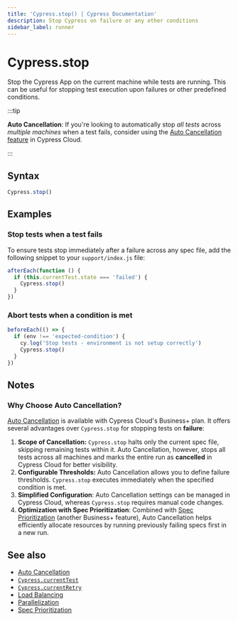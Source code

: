 ```yaml
---
title: 'Cypress.stop() | Cypress Documentation'
description: Stop Cypress on failure or any other conditions
sidebar_label: runner
---
```


<ProductHeading product="app" />

# Cypress.stop

Stop the Cypress App on the current machine while tests are running. This can be useful for stopping test execution upon failures or other predefined conditions.

:::tip

**Auto Cancellation**: If you're looking to automatically stop _all tests_ across _multiple machines_ when a test fails, consider using the [Auto Cancellation feature](/cloud/features/smart-orchestration/run-cancellation) in Cypress Cloud.

<AutoCancellationBenefits />

:::

## Syntax

```javascript
Cypress.stop()
```

## Examples

### Stop tests when a test fails

To ensure tests stop immediately after a failure across any spec file, add the following snippet to your `support/index.js` file:

```javascript
afterEach(function () {
  if (this.currentTest.state === 'failed') {
    Cypress.stop()
  }
})
```

### Abort tests when a condition is met

```javascript
beforeEach(() => {
  if (env !== 'expected-condition') {
    cy.log('Stop tests - environment is not setup correctly')
    Cypress.stop()
  }
})
```

## Notes

### Why Choose Auto Cancellation?

[Auto Cancellation](/cloud/features/smart-orchestration/run-cancellation) is available with Cypress Cloud's Business+ plan. It offers several advantages over `Cypress.stop` for stopping tests on **failure**:

1. **Scope of Cancellation:** `Cypress.stop` halts only the current spec file, skipping remaining tests within it. Auto Cancellation, however, stops all tests across all machines and marks the entire run as **cancelled** in Cypress Cloud for better visibility.
2. **Configurable Thresholds:** Auto Cancellation allows you to define failure thresholds. `Cypress.stop` executes immediately when the specified condition is met.
3. **Simplified Configuration**: Auto Cancellation settings can be managed in Cypress Cloud, whereas `Cypress.stop` requires manual code changes.
4. **Optimization with Spec Prioritization**: Combined with [Spec Prioritization](/cloud/features/smart-orchestration/spec-prioritization) (another Business+ feature), Auto Cancellation helps efficiently allocate resources by running previously failing specs first in a new run.

<CloudFreePlan />

## See also

- [Auto Cancellation](/cloud/features/smart-orchestration/run-cancellation)
- [`Cypress.currentTest`](/api/cypress-api/currenttest)
- [`Cypress.currentRetry`](/api/cypress-api/currentretry)
- [Load Balancing](/cloud/features/smart-orchestration/load-balancing)
- [Parallelization](/cloud/features/smart-orchestration/parallelization)
- [Spec Prioritization](/cloud/features/smart-orchestration/spec-prioritization)
